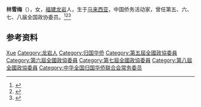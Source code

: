'''林雪梅'''（{{bd|1935年|11月|2012年|7月2日}}），女，[[福建|福建]][[龙岩市|龙岩]]人，生于[[马来西亚|马来西亚]]，中国侨务活动家，曾任第五、六、七、八届全国政协委员。<ref>{{Cite book|title=历届全国政协委员人名辞典|author=|publisher=中国国际广播出版社|year=1996|isbn=9787507813746|location=北京|pages=}}</ref><ref>{{Cite book|title=中华人民共和国职官志|author=何虎生, 李耀东, 向常福主编|publisher=中国社会出版社|year=2003|isbn=9787800883934|location=北京|pages=}}</ref><ref>{{Cite web|title=河南省客聯會原會長林雪梅不幸离世|url=http://www.whkba.org/news/kzxw/show-2524.html|accessdate=2021-02-13|work=世界客屬總商會}}</ref>

== 参考资料 ==
{{reflist}}

{{Navboxes
| title  = 林雪梅在[[中华全国归国华侨联合会|中华全国归国华侨联合会]]的职务
| list1  =
{{中华全国归国华侨联合会第三届委员会}}
{{中华全国归国华侨联合会第四届委员会}}
{{中华全国归国华侨联合会第五届委员会}}
}}

{{Authority control}}
{{DEFAULTSORT:Lin林}}
[[Category:林姓|Xue]]
[[Category:龙岩人|Category:龙岩人]]
[[Category:归国华侨|Category:归国华侨]]
[[Category:第五屆全國政協委員|Category:第五屆全國政協委員]]
[[Category:第六屆全國政協委員|Category:第六屆全國政協委員]]
[[Category:第七屆全國政協委員|Category:第七屆全國政協委員]]
[[Category:第八屆全國政協委員|Category:第八屆全國政協委員]]
[[Category:中华全国归国华侨联合会常务委员|Category:中华全国归国华侨联合会常务委员]]

{{中国人物小作品}}